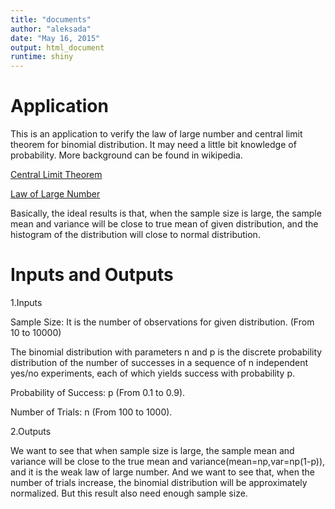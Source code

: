 ```yaml
---
title: "documents"
author: "aleksada"
date: "May 16, 2015"
output: html_document
runtime: shiny
---
```


# Application
This is an application to verify the law of large number and central limit theorem for binomial distribution. It may need a little bit knowledge of probability. More background can be found in wikipedia.

[Central Limit Theorem](http://en.wikipedia.org/wiki/Central_limit_theorem)

[Law of Large Number](http://en.wikipedia.org/wiki/Law_of_large_numbers)

Basically, the ideal results is that, when the sample size is large, the sample mean and variance will be close to true mean of given distribution, and the histogram of the distribution will close to normal distribution.

# Inputs and Outputs

1.Inputs

Sample Size: It is the number of observations for given distribution. (From 10 to 10000)

The binomial distribution with parameters n and p is the discrete probability distribution of the number of successes in a sequence of n independent yes/no experiments, each of which yields success with probability p.

Probability of Success: p (From 0.1 to 0.9).

Number of Trials: n (From 100 to 1000).

2.Outputs

We want to see that when sample size is large, the sample mean and variance will be close to the true mean and variance(mean=np,var=np(1-p)), and it is the weak law of large number.
And we want to see that, when the number of trials increase, the binomial distribution will be approximately normalized. But this result also need enough sample size.

